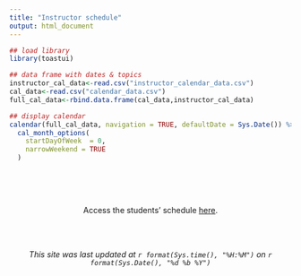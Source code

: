 ```yaml
---
title: "Instructor schedule"
output: html_document
---
```


```r
## load library
library(toastui)

## data frame with dates & topics
instructor_cal_data<-read.csv("instructor_calendar_data.csv")
cal_data<-read.csv("calendar_data.csv")
full_cal_data<-rbind.data.frame(cal_data,instructor_cal_data)

## display calendar
calendar(full_cal_data, navigation = TRUE, defaultDate = Sys.Date()) %>%
  cal_month_options(
    startDayOfWeek  = 0, 
    narrowWeekend = TRUE
  )
    
```

<br>
</br>

<center>Access the students' schedule [here](https://wood-lab.github.io/fish_406/schedule.html).</center>

<br>
</br>

<center>*This site was last updated at `r format(Sys.time(), "%H:%M")` on `r format(Sys.Date(), "%d %b %Y")`*</center>
